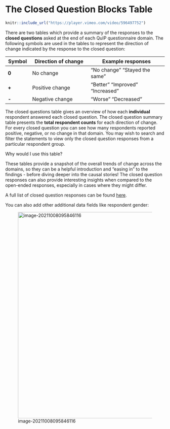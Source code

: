 # The Closed Question Blocks Table{#xthe-closed-question-blocks-table-old}

```r
knitr::include_url("https://player.vimeo.com/video/596497752")
```

There are two tables which provide a summary of the responses to the **closed questions** asked at the end of each QuIP questionnaire domain. The following symbols are used in the tables to represent the direction of change indicated by the response to the closed question:

| **Symbol** | **Direction  of change** | **Example  responses**          |
| ---------- | ------------------------ | ------------------------------- |
| **0**      | No change                | “No change” “Stayed the same”   |
| **+**      | Positive change          | “Better” “Improved” “Increased” |
| **-**      | Negative change          | “Worse” “Decreased”             |



The closed questions table gives an overview of how each **individual** respondent answered each closed question. The closed question summary table presents the **total respondent counts** for each direction of change. For every closed question you can see how many respondents reported positive, negative, or no change in that domain. You may wish to search and filter the statements to view only the closed question responses from a particular respondent group. 

Why would I use this table?

These tables provide a snapshot of the overall trends of change across the domains, so they can be a helpful introduction and “easing in” to the findings - before diving deeper into the causal stories! The closed question responses can also provide interesting insights when compared to the open-ended responses, especially in cases where they might differ. 

A full list of closed question responses can be found [here](https://guide.causalmap.app/importing-your-data-special-cases.html?q=recodes#quip-recodes-for-closed-questions---live-link).

You can also add other additional data fields like respondent gender:

![image-20211008095846116](_assets/image-20211008095846116.png){width=650}

